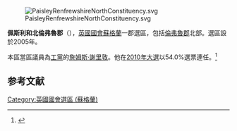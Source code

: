 [[File:PaisleyRenfrewshireNorthConstituency.svg|right]]

'''佩斯利和北倫弗魯郡'''（{{lang-en|Paisley and Renfrewshire North}}），[[英國|英國]][[英國國會|國會]][[蘇格蘭|蘇格蘭]]一郡選區，包括[[倫弗魯郡|倫弗魯郡]]北部。選區設於2005年。

本區當區議員為[[工黨_(英國)|工黨]]的[[詹姆斯·謝里敦|詹姆斯·謝里敦]]。他在[[2010年英國大選|2010年大選]]以54.0%選票連任。<ref name="">{{cite news
|publisher=[[英國廣播公司|英國廣播公司]]
|date=2010年5月7日
|title=Election 2010/Constituency/Paisley and Renfrewshire North
|url=http://news.bbc.co.uk/1/shared/election2010/results/constituency/852.stm
|accessdate=2010年5月14日
|archive-date=2017年9月4日
|archive-url=https://web.archive.org/web/20170904220439/http://news.bbc.co.uk/1/shared/election2010/results/constituency/852.stm
|dead-url=no
}}</ref>

==参考文献==
<div class="references-small">
<references></references>
</div>

{{DEFAULTSORT:Paisley and Renfrewshire North (UK Parliament constituency)}}
{{英國國會選區 (蘇格蘭)}}
[[Category:英國國會選區_(蘇格蘭)|Category:英國國會選區 (蘇格蘭)]]